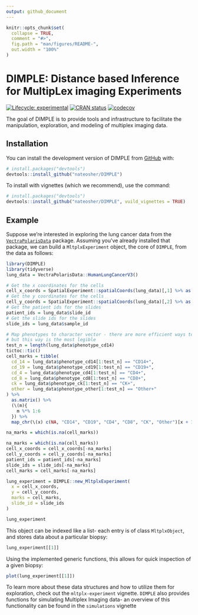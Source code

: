 ```yaml
---
output: github_document
---
```


<!-- README.md is generated from README.Rmd. Please edit that file -->

```r
knitr::opts_chunk$set(
  collapse = TRUE,
  comment = "#>",
  fig.path = "man/figures/README-",
  out.width = "100%"
)
```

# DIMPLE: **D**istance based **I**nference for **M**ultip**L**ex imaging **E**xperiments


<!-- badges: start -->
[![Lifecycle: experimental](https://img.shields.io/badge/lifecycle-experimental-orange.svg)](https://lifecycle.r-lib.org/articles/stages.html#experimental)
[![CRAN status](https://www.r-pkg.org/badges/version/DIMPLE)](https://CRAN.R-project.org/package=DIMPLE)
[![codecov](https://codecov.io/gh/nateosher/DIMPLE/branch/master/graph/badge.svg?token=87UMWJ42XU)](https://codecov.io/gh/nateosher/DIMPLE)
<!-- badges: end -->

The goal of DIMPLE is to provide tools and infrastructure to facilitate the manipulation, exploration, and modeling of multiplex imaging data.

## Installation

You can install the development version of DIMPLE from [GitHub](https://github.com/) with:

``` r
# install.packages("devtools")
devtools::install_github("nateosher/DIMPLE")
```

To install with vignettes (which we recommend), use the command:
``` r
# install.packages("devtools")
devtools::install_github("nateosher/DIMPLE", vuild_vignettes = TRUE)
```

## Example

Suppose we're interested in exploring the lung cancer data from the [`VectraPolarisData`](https://bioconductor.org/packages/release/data/experiment/html/VectraPolarisData.html) package. Assuming you've already installed that package, we can build a `MltplxExperiment` object, the core of `DIMPLE`, from the data as follows:

```r
library(DIMPLE)
library(tidyverse)
lung_data = VectraPolarisData::HumanLungCancerV3()

# Get the x coordinates for the cells
cell_x_coords = SpatialExperiment::spatialCoords(lung_data)[,1] %>% as.numeric()
# Get the y coordinates for the cells
cell_y_coords = SpatialExperiment::spatialCoords(lung_data)[,2] %>% as.numeric()
# Get the patient ids for the slides
patient_ids = lung_data$slide_id
# Get the slide ids for the slides
slide_ids = lung_data$sample_id

# Map phenotypes to character vector - there are more efficient ways to do this,
# but this way is the most legible
test_n = length(lung_data$phenotype_cd14)
tictoc::tic()
cell_marks = tibble(
  cd_14 = lung_data$phenotype_cd14[1:test_n] == "CD14+",
  cd_19 = lung_data$phenotype_cd19[1:test_n] == "CD19+",
  cd_4 = lung_data$phenotype_cd4[1:test_n] == "CD4+",
  cd_8 = lung_data$phenotype_cd8[1:test_n] == "CD8+",
  ck = lung_data$phenotype_ck[1:test_n] == "CK+",
  other = lung_data$phenotype_other[1:test_n] == "Other+"
) %>%
  as.matrix() %>%
  (\(m){
    m %*% 1:6
  }) %>%
  map_chr(\(x) c(NA, "CD14", "CD19", "CD4", "CD8", "CK", "Other")[x + 1])

na_marks = which(is.na(cell_marks))

na_marks = which(is.na(cell_marks))
cell_x_coords = cell_x_coords[-na_marks]
cell_y_coords = cell_y_coords[-na_marks]
patient_ids = patient_ids[-na_marks]
slide_ids = slide_ids[-na_marks]
cell_marks = cell_marks[-na_marks]

lung_experiment = DIMPLE::new_MltplxExperiment(
  x = cell_x_coords,
  y = cell_y_coords,
  marks = cell_marks,
  slide_id = slide_ids
)

lung_experiment
```

This object can be indexed like a list- each entry is of class `MltplxObject`, and stores data about a particular biopsy:

```r
lung_experiment[[1]]
```

Using the implemented generic functions, this allows for quick inspection of a given biopsy:

```r
plot(lung_experiment[[1]])
```

To learn more about these data structures and how to utilize them for exploration, check out the `mltplx-experiment` vignette. `DIMPLE` also provides functions for simulating Multiplex Imaging data- an overview of this functionality can be found in the `simulations` vignette






















